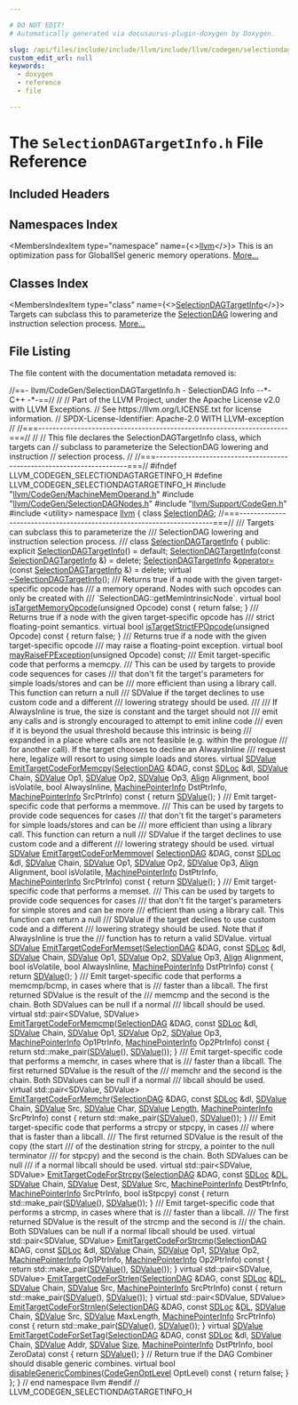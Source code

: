 ```yaml
---

# DO NOT EDIT!
# Automatically generated via docusaurus-plugin-doxygen by Doxygen.

slug: /api/files/include/include/llvm/include/llvm/codegen/selectiondagtargetinfo-h
custom_edit_url: null
keywords:
  - doxygen
  - reference
  - file

---
```





# The `SelectionDAGTargetInfo.h` File Reference

<DoxygenPage pluginConfig={pluginConfig}>



## Included Headers

<IncludesList>
<IncludesListItem
  filePath="llvm/CodeGen/MachineMemOperand.h"
  permalink="/docs/api/files/include/include/llvm/include/llvm/codegen/machinememoperand-h"
  isLocal="true" />
<IncludesListItem
  filePath="llvm/CodeGen/SelectionDAGNodes.h"
  permalink="/docs/api/files/include/include/llvm/include/llvm/codegen/selectiondagnodes-h"
  isLocal="true" />
<IncludesListItem
  filePath="llvm/Support/CodeGen.h"
  permalink="/docs/api/files/include/include/llvm/include/llvm/support/codegen-h"
  isLocal="true" />
<IncludesListItem
  filePath="utility"
  permalink=""
  isLocal="false" />
</IncludesList>

## Namespaces Index

<MembersIndex>

<MembersIndexItem
  type="namespace"
  name={<><a href="/docs/api/namespaces/llvm">llvm</a></>}>
This is an optimization pass for GlobalISel generic memory operations. <a href="/docs/api/namespaces/llvm/#details">More...</a>
</MembersIndexItem>

</MembersIndex>

## Classes Index

<MembersIndex>

<MembersIndexItem
  type="class"
  name={<><a href="/docs/api/classes/llvm/selectiondagtargetinfo">SelectionDAGTargetInfo</a></>}>
Targets can subclass this to parameterize the <a href="/docs/api/classes/llvm/selectiondag">SelectionDAG</a> lowering and instruction selection process. <a href="/docs/api/classes/llvm/selectiondagtargetinfo/#details">More...</a>
</MembersIndexItem>

</MembersIndex>


## File Listing

The file content with the documentation metadata removed is:

<ProgramListing>

<Link id="l00001" /><CodeLine lineNumber="1"><Highlight kind="comment">//==- llvm/CodeGen/SelectionDAGTargetInfo.h - SelectionDAG Info --&#42;- C++ -&#42;-==//</Highlight><Highlight kind="normal"></Highlight></CodeLine>
<Link id="l00002" /><CodeLine lineNumber="2"><Highlight kind="normal"></Highlight><Highlight kind="comment">//</Highlight><Highlight kind="normal"></Highlight></CodeLine>
<Link id="l00003" /><CodeLine lineNumber="3"><Highlight kind="normal"></Highlight><Highlight kind="comment">// Part of the LLVM Project, under the Apache License v2.0 with LLVM Exceptions.</Highlight><Highlight kind="normal"></Highlight></CodeLine>
<Link id="l00004" /><CodeLine lineNumber="4"><Highlight kind="normal"></Highlight><Highlight kind="comment">// See https://llvm.org/LICENSE.txt for license information.</Highlight><Highlight kind="normal"></Highlight></CodeLine>
<Link id="l00005" /><CodeLine lineNumber="5"><Highlight kind="normal"></Highlight><Highlight kind="comment">// SPDX-License-Identifier: Apache-2.0 WITH LLVM-exception</Highlight><Highlight kind="normal"></Highlight></CodeLine>
<Link id="l00006" /><CodeLine lineNumber="6"><Highlight kind="normal"></Highlight><Highlight kind="comment">//</Highlight><Highlight kind="normal"></Highlight></CodeLine>
<Link id="l00007" /><CodeLine lineNumber="7"><Highlight kind="normal"></Highlight><Highlight kind="comment">//===----------------------------------------------------------------------===//</Highlight><Highlight kind="normal"></Highlight></CodeLine>
<Link id="l00008" /><CodeLine lineNumber="8"><Highlight kind="normal"></Highlight><Highlight kind="comment">//</Highlight><Highlight kind="normal"></Highlight></CodeLine>
<Link id="l00009" /><CodeLine lineNumber="9"><Highlight kind="normal"></Highlight><Highlight kind="comment">// This file declares the SelectionDAGTargetInfo class, which targets can</Highlight><Highlight kind="normal"></Highlight></CodeLine>
<Link id="l00010" /><CodeLine lineNumber="10"><Highlight kind="normal"></Highlight><Highlight kind="comment">// subclass to parameterize the SelectionDAG lowering and instruction</Highlight><Highlight kind="normal"></Highlight></CodeLine>
<Link id="l00011" /><CodeLine lineNumber="11"><Highlight kind="normal"></Highlight><Highlight kind="comment">// selection process.</Highlight><Highlight kind="normal"></Highlight></CodeLine>
<Link id="l00012" /><CodeLine lineNumber="12"><Highlight kind="normal"></Highlight><Highlight kind="comment">//</Highlight><Highlight kind="normal"></Highlight></CodeLine>
<Link id="l00013" /><CodeLine lineNumber="13"><Highlight kind="normal"></Highlight><Highlight kind="comment">//===----------------------------------------------------------------------===//</Highlight><Highlight kind="normal"></Highlight></CodeLine>
<Link id="l00014" /><CodeLine lineNumber="14"><Highlight kind="normal"></Highlight></CodeLine>
<Link id="l00015" /><CodeLine lineNumber="15"><Highlight kind="normal"></Highlight><Highlight kind="preprocessor">#ifndef LLVM&#95;CODEGEN&#95;SELECTIONDAGTARGETINFO&#95;H</Highlight><Highlight kind="normal"></Highlight></CodeLine>
<Link id="l00016" /><CodeLine lineNumber="16"><Highlight kind="normal"></Highlight><Highlight kind="preprocessor">#define LLVM&#95;CODEGEN&#95;SELECTIONDAGTARGETINFO&#95;H</Highlight><Highlight kind="normal"></Highlight></CodeLine>
<Link id="l00017" /><CodeLine lineNumber="17"><Highlight kind="normal"></Highlight></CodeLine>
<Link id="l00018" /><CodeLine lineNumber="18"><Highlight kind="normal"></Highlight><Highlight kind="preprocessor">#include &quot;<a href="/docs/api/files/include/include/llvm/include/llvm/codegen/machinememoperand-h">llvm/CodeGen/MachineMemOperand.h</a>&quot;</Highlight><Highlight kind="normal"></Highlight></CodeLine>
<Link id="l00019" /><CodeLine lineNumber="19"><Highlight kind="normal"></Highlight><Highlight kind="preprocessor">#include &quot;<a href="/docs/api/files/include/include/llvm/include/llvm/codegen/selectiondagnodes-h">llvm/CodeGen/SelectionDAGNodes.h</a>&quot;</Highlight><Highlight kind="normal"></Highlight></CodeLine>
<Link id="l00020" /><CodeLine lineNumber="20"><Highlight kind="normal"></Highlight><Highlight kind="preprocessor">#include &quot;<a href="/docs/api/files/include/include/llvm/include/llvm/support/codegen-h">llvm/Support/CodeGen.h</a>&quot;</Highlight><Highlight kind="normal"></Highlight></CodeLine>
<Link id="l00021" /><CodeLine lineNumber="21"><Highlight kind="normal"></Highlight><Highlight kind="preprocessor">#include &lt;utility&gt;</Highlight><Highlight kind="normal"></Highlight></CodeLine>
<Link id="l00022" /><CodeLine lineNumber="22"><Highlight kind="normal"></Highlight></CodeLine>
<Link id="l00023" /><CodeLine lineNumber="23"><Highlight kind="normal"></Highlight><Highlight kind="keyword">namespace </Highlight><Highlight kind="normal"><a href="/docs/api/namespaces/llvm">llvm</a> &#123;</Highlight></CodeLine>
<Link id="l00024" /><CodeLine lineNumber="24"><Highlight kind="normal"></Highlight></CodeLine>
<Link id="l00025" /><CodeLine lineNumber="25"><Highlight kind="normal"></Highlight><Highlight kind="keyword">class </Highlight><Highlight kind="normal"><a href="/docs/api/classes/llvm/selectiondag">SelectionDAG</a>;</Highlight></CodeLine>
<Link id="l00026" /><CodeLine lineNumber="26"><Highlight kind="normal"></Highlight></CodeLine>
<Link id="l00027" /><CodeLine lineNumber="27"><Highlight kind="normal"></Highlight><Highlight kind="comment">//===----------------------------------------------------------------------===//</Highlight><Highlight kind="comment"></Highlight></CodeLine>
<Link id="l00028" /><CodeLine lineNumber="28"><Highlight kind="comment">/// Targets can subclass this to parameterize the</Highlight></CodeLine>
<Link id="l00029" /><CodeLine lineNumber="29"><Highlight kind="comment">/// SelectionDAG lowering and instruction selection process.</Highlight></CodeLine>
<Link id="l00030" /><CodeLine lineNumber="30"><Highlight kind="comment">///</Highlight><Highlight kind="normal"></Highlight></CodeLine>
<Link id="l00031" /><CodeLine lineNumber="31" lineLink="/docs/api/classes/llvm/selectiondagtargetinfo"><Highlight kind="normal"></Highlight><Highlight kind="keyword">class </Highlight><Highlight kind="normal"><a href="/docs/api/classes/llvm/selectiondagtargetinfo/#ab0502306e2beb993aea908a84217c469">SelectionDAGTargetInfo</a> &#123;</Highlight></CodeLine>
<Link id="l00032" /><CodeLine lineNumber="32"><Highlight kind="normal"></Highlight><Highlight kind="keyword">public</Highlight><Highlight kind="normal">:</Highlight></CodeLine>
<Link id="l00033" /><CodeLine lineNumber="33" lineLink="/docs/api/classes/llvm/selectiondagtargetinfo/#ab0502306e2beb993aea908a84217c469"><Highlight kind="normal">  </Highlight><Highlight kind="keyword">explicit</Highlight><Highlight kind="normal"> <a href="/docs/api/classes/llvm/selectiondagtargetinfo/#ab0502306e2beb993aea908a84217c469">SelectionDAGTargetInfo</a>() = </Highlight><Highlight kind="keywordflow">default</Highlight><Highlight kind="normal">;</Highlight></CodeLine>
<Link id="l00034" /><CodeLine lineNumber="34" lineLink="/docs/api/classes/llvm/selectiondagtargetinfo/#aa61bd410a94f8b698f843aef6ae6e7ca"><Highlight kind="normal">  <a href="/docs/api/classes/llvm/selectiondagtargetinfo/#aa61bd410a94f8b698f843aef6ae6e7ca">SelectionDAGTargetInfo</a>(</Highlight><Highlight kind="keyword">const</Highlight><Highlight kind="normal"> <a href="/docs/api/classes/llvm/selectiondagtargetinfo/#ab0502306e2beb993aea908a84217c469">SelectionDAGTargetInfo</a> &amp;) = </Highlight><Highlight kind="keyword">delete</Highlight><Highlight kind="normal">;</Highlight></CodeLine>
<Link id="l00035" /><CodeLine lineNumber="35" lineLink="/docs/api/classes/llvm/selectiondagtargetinfo/#a83d3088ad6a2fea8b4957804d0448c84"><Highlight kind="normal">  <a href="/docs/api/classes/llvm/selectiondagtargetinfo/#ab0502306e2beb993aea908a84217c469">SelectionDAGTargetInfo</a> &amp;<a href="/docs/api/classes/llvm/selectiondagtargetinfo/#a83d3088ad6a2fea8b4957804d0448c84">operator=</a>(</Highlight><Highlight kind="keyword">const</Highlight><Highlight kind="normal"> <a href="/docs/api/classes/llvm/selectiondagtargetinfo/#ab0502306e2beb993aea908a84217c469">SelectionDAGTargetInfo</a> &amp;) = </Highlight><Highlight kind="keyword">delete</Highlight><Highlight kind="normal">;</Highlight></CodeLine>
<Link id="l00036" /><CodeLine lineNumber="36" lineLink="/docs/api/classes/llvm/selectiondagtargetinfo/#aea52b103c6c25ded5378afead657baf0"><Highlight kind="normal">  </Highlight><Highlight kind="keyword">virtual</Highlight><Highlight kind="normal"> <a href="/docs/api/classes/llvm/selectiondagtargetinfo/#aea52b103c6c25ded5378afead657baf0">~SelectionDAGTargetInfo</a>();</Highlight></CodeLine>
<Link id="l00037" /><CodeLine lineNumber="37"><Highlight kind="normal"></Highlight><Highlight kind="comment"></Highlight></CodeLine>
<Link id="l00038" /><CodeLine lineNumber="38"><Highlight kind="comment">  /// Returns true if a node with the given target-specific opcode has</Highlight></CodeLine>
<Link id="l00039" /><CodeLine lineNumber="39"><Highlight kind="comment">  /// a memory operand. Nodes with such opcodes can only be created with</Highlight></CodeLine>
<Link id="l00040" /><CodeLine lineNumber="40"><Highlight kind="comment">  /// &#96;SelectionDAG::getMemIntrinsicNode&#96;.</Highlight><Highlight kind="normal"></Highlight></CodeLine>
<Link id="l00041" /><CodeLine lineNumber="41" lineLink="/docs/api/classes/llvm/selectiondagtargetinfo/#a3c0c3b26a895016d5ee61ee67b858e1c"><Highlight kind="normal">  </Highlight><Highlight kind="keyword">virtual</Highlight><Highlight kind="normal"> </Highlight><Highlight kind="keywordtype">bool</Highlight><Highlight kind="normal"> <a href="/docs/api/classes/llvm/selectiondagtargetinfo/#a3c0c3b26a895016d5ee61ee67b858e1c">isTargetMemoryOpcode</a>(</Highlight><Highlight kind="keywordtype">unsigned</Highlight><Highlight kind="normal"> Opcode)</Highlight><Highlight kind="keyword"> const </Highlight><Highlight kind="normal">&#123; </Highlight><Highlight kind="keywordflow">return</Highlight><Highlight kind="normal"> </Highlight><Highlight kind="keyword">false</Highlight><Highlight kind="normal">; &#125;</Highlight></CodeLine>
<Link id="l00042" /><CodeLine lineNumber="42"><Highlight kind="normal"></Highlight><Highlight kind="comment"></Highlight></CodeLine>
<Link id="l00043" /><CodeLine lineNumber="43"><Highlight kind="comment">  /// Returns true if a node with the given target-specific opcode has</Highlight></CodeLine>
<Link id="l00044" /><CodeLine lineNumber="44"><Highlight kind="comment">  /// strict floating-point semantics.</Highlight><Highlight kind="normal"></Highlight></CodeLine>
<Link id="l00045" /><CodeLine lineNumber="45" lineLink="/docs/api/classes/llvm/selectiondagtargetinfo/#a1c7d8ab00dd44b2113928891f3d0884b"><Highlight kind="normal">  </Highlight><Highlight kind="keyword">virtual</Highlight><Highlight kind="normal"> </Highlight><Highlight kind="keywordtype">bool</Highlight><Highlight kind="normal"> <a href="/docs/api/classes/llvm/selectiondagtargetinfo/#a1c7d8ab00dd44b2113928891f3d0884b">isTargetStrictFPOpcode</a>(</Highlight><Highlight kind="keywordtype">unsigned</Highlight><Highlight kind="normal"> Opcode)</Highlight><Highlight kind="keyword"> const </Highlight><Highlight kind="normal">&#123; </Highlight><Highlight kind="keywordflow">return</Highlight><Highlight kind="normal"> </Highlight><Highlight kind="keyword">false</Highlight><Highlight kind="normal">; &#125;</Highlight></CodeLine>
<Link id="l00046" /><CodeLine lineNumber="46"><Highlight kind="normal"></Highlight><Highlight kind="comment"></Highlight></CodeLine>
<Link id="l00047" /><CodeLine lineNumber="47"><Highlight kind="comment">  /// Returns true if a node with the given target-specific opcode</Highlight></CodeLine>
<Link id="l00048" /><CodeLine lineNumber="48"><Highlight kind="comment">  /// may raise a floating-point exception.</Highlight><Highlight kind="normal"></Highlight></CodeLine>
<Link id="l00049" /><CodeLine lineNumber="49"><Highlight kind="normal">  </Highlight><Highlight kind="keyword">virtual</Highlight><Highlight kind="normal"> </Highlight><Highlight kind="keywordtype">bool</Highlight><Highlight kind="normal"> <a href="/docs/api/classes/llvm/selectiondagtargetinfo/#a27c3023f4c7395f3fadd98797bfd6e15">mayRaiseFPException</a>(</Highlight><Highlight kind="keywordtype">unsigned</Highlight><Highlight kind="normal"> Opcode) </Highlight><Highlight kind="keyword">const</Highlight><Highlight kind="normal">;</Highlight></CodeLine>
<Link id="l00050" /><CodeLine lineNumber="50"><Highlight kind="normal"></Highlight><Highlight kind="comment"></Highlight></CodeLine>
<Link id="l00051" /><CodeLine lineNumber="51"><Highlight kind="comment">  /// Emit target-specific code that performs a memcpy.</Highlight></CodeLine>
<Link id="l00052" /><CodeLine lineNumber="52"><Highlight kind="comment">  /// This can be used by targets to provide code sequences for cases</Highlight></CodeLine>
<Link id="l00053" /><CodeLine lineNumber="53"><Highlight kind="comment">  /// that don&#39;t fit the target&#39;s parameters for simple loads/stores and can be</Highlight></CodeLine>
<Link id="l00054" /><CodeLine lineNumber="54"><Highlight kind="comment">  /// more efficient than using a library call. This function can return a null</Highlight></CodeLine>
<Link id="l00055" /><CodeLine lineNumber="55"><Highlight kind="comment">  /// SDValue if the target declines to use custom code and a different</Highlight></CodeLine>
<Link id="l00056" /><CodeLine lineNumber="56"><Highlight kind="comment">  /// lowering strategy should be used.</Highlight></CodeLine>
<Link id="l00057" /><CodeLine lineNumber="57"><Highlight kind="comment">  ///</Highlight></CodeLine>
<Link id="l00058" /><CodeLine lineNumber="58"><Highlight kind="comment">  /// If AlwaysInline is true, the size is constant and the target should not</Highlight></CodeLine>
<Link id="l00059" /><CodeLine lineNumber="59"><Highlight kind="comment">  /// emit any calls and is strongly encouraged to attempt to emit inline code</Highlight></CodeLine>
<Link id="l00060" /><CodeLine lineNumber="60"><Highlight kind="comment">  /// even if it is beyond the usual threshold because this intrinsic is being</Highlight></CodeLine>
<Link id="l00061" /><CodeLine lineNumber="61"><Highlight kind="comment">  /// expanded in a place where calls are not feasible (e.g. within the prologue</Highlight></CodeLine>
<Link id="l00062" /><CodeLine lineNumber="62"><Highlight kind="comment">  /// for another call). If the target chooses to decline an AlwaysInline</Highlight></CodeLine>
<Link id="l00063" /><CodeLine lineNumber="63"><Highlight kind="comment">  /// request here, legalize will resort to using simple loads and stores.</Highlight><Highlight kind="normal"></Highlight></CodeLine>
<Link id="l00064" /><CodeLine lineNumber="64" lineLink="/docs/api/classes/llvm/selectiondagtargetinfo/#a67bbb4792405a5b68e5802e46549afd6"><Highlight kind="normal">  </Highlight><Highlight kind="keyword">virtual</Highlight><Highlight kind="normal"> <a href="/docs/api/classes/llvm/sdvalue">SDValue</a> <a href="/docs/api/classes/llvm/selectiondagtargetinfo/#a67bbb4792405a5b68e5802e46549afd6">EmitTargetCodeForMemcpy</a>(<a href="/docs/api/classes/llvm/selectiondag">SelectionDAG</a> &amp;DAG, </Highlight><Highlight kind="keyword">const</Highlight><Highlight kind="normal"> <a href="/docs/api/classes/llvm/sdloc">SDLoc</a> &amp;dl,</Highlight></CodeLine>
<Link id="l00065" /><CodeLine lineNumber="65"><Highlight kind="normal">                                          <a href="/docs/api/classes/llvm/sdvalue">SDValue</a> Chain, <a href="/docs/api/classes/llvm/sdvalue">SDValue</a> Op1,</Highlight></CodeLine>
<Link id="l00066" /><CodeLine lineNumber="66"><Highlight kind="normal">                                          <a href="/docs/api/classes/llvm/sdvalue">SDValue</a> Op2, <a href="/docs/api/classes/llvm/sdvalue">SDValue</a> Op3,</Highlight></CodeLine>
<Link id="l00067" /><CodeLine lineNumber="67"><Highlight kind="normal">                                          <a href="/docs/api/structs/llvm/align">Align</a> Alignment, </Highlight><Highlight kind="keywordtype">bool</Highlight><Highlight kind="normal"> isVolatile,</Highlight></CodeLine>
<Link id="l00068" /><CodeLine lineNumber="68"><Highlight kind="normal">                                          </Highlight><Highlight kind="keywordtype">bool</Highlight><Highlight kind="normal"> AlwaysInline,</Highlight></CodeLine>
<Link id="l00069" /><CodeLine lineNumber="69"><Highlight kind="normal">                                          <a href="/docs/api/structs/llvm/machinepointerinfo">MachinePointerInfo</a> DstPtrInfo,</Highlight></CodeLine>
<Link id="l00070" /><CodeLine lineNumber="70"><Highlight kind="normal">                                          <a href="/docs/api/structs/llvm/machinepointerinfo">MachinePointerInfo</a> SrcPtrInfo)</Highlight><Highlight kind="keyword"> const </Highlight><Highlight kind="normal">&#123;</Highlight></CodeLine>
<Link id="l00071" /><CodeLine lineNumber="71"><Highlight kind="normal">    </Highlight><Highlight kind="keywordflow">return</Highlight><Highlight kind="normal"> <a href="/docs/api/files/lib/lib/target/lib/target/aarch64/aarch64isellowering-cpp/#a51cb24bd3e700fcf2f93d1afbb555a16">SDValue</a>();</Highlight></CodeLine>
<Link id="l00072" /><CodeLine lineNumber="72"><Highlight kind="normal">  &#125;</Highlight></CodeLine>
<Link id="l00073" /><CodeLine lineNumber="73"><Highlight kind="normal"></Highlight><Highlight kind="comment"></Highlight></CodeLine>
<Link id="l00074" /><CodeLine lineNumber="74"><Highlight kind="comment">  /// Emit target-specific code that performs a memmove.</Highlight></CodeLine>
<Link id="l00075" /><CodeLine lineNumber="75"><Highlight kind="comment">  /// This can be used by targets to provide code sequences for cases</Highlight></CodeLine>
<Link id="l00076" /><CodeLine lineNumber="76"><Highlight kind="comment">  /// that don&#39;t fit the target&#39;s parameters for simple loads/stores and can be</Highlight></CodeLine>
<Link id="l00077" /><CodeLine lineNumber="77"><Highlight kind="comment">  /// more efficient than using a library call. This function can return a null</Highlight></CodeLine>
<Link id="l00078" /><CodeLine lineNumber="78"><Highlight kind="comment">  /// SDValue if the target declines to use custom code and a different</Highlight></CodeLine>
<Link id="l00079" /><CodeLine lineNumber="79"><Highlight kind="comment">  /// lowering strategy should be used.</Highlight><Highlight kind="normal"></Highlight></CodeLine>
<Link id="l00080" /><CodeLine lineNumber="80" lineLink="/docs/api/classes/llvm/selectiondagtargetinfo/#a4caafbad4d4d744ef029e7306ce6f0ce"><Highlight kind="normal">  </Highlight><Highlight kind="keyword">virtual</Highlight><Highlight kind="normal"> <a href="/docs/api/classes/llvm/sdvalue">SDValue</a> <a href="/docs/api/classes/llvm/selectiondagtargetinfo/#a4caafbad4d4d744ef029e7306ce6f0ce">EmitTargetCodeForMemmove</a>(</Highlight></CodeLine>
<Link id="l00081" /><CodeLine lineNumber="81"><Highlight kind="normal">      <a href="/docs/api/classes/llvm/selectiondag">SelectionDAG</a> &amp;DAG, </Highlight><Highlight kind="keyword">const</Highlight><Highlight kind="normal"> <a href="/docs/api/classes/llvm/sdloc">SDLoc</a> &amp;dl, <a href="/docs/api/classes/llvm/sdvalue">SDValue</a> Chain, <a href="/docs/api/classes/llvm/sdvalue">SDValue</a> Op1,</Highlight></CodeLine>
<Link id="l00082" /><CodeLine lineNumber="82"><Highlight kind="normal">      <a href="/docs/api/classes/llvm/sdvalue">SDValue</a> Op2, <a href="/docs/api/classes/llvm/sdvalue">SDValue</a> Op3, <a href="/docs/api/structs/llvm/align">Align</a> Alignment, </Highlight><Highlight kind="keywordtype">bool</Highlight><Highlight kind="normal"> isVolatile,</Highlight></CodeLine>
<Link id="l00083" /><CodeLine lineNumber="83"><Highlight kind="normal">      <a href="/docs/api/structs/llvm/machinepointerinfo">MachinePointerInfo</a> DstPtrInfo, <a href="/docs/api/structs/llvm/machinepointerinfo">MachinePointerInfo</a> SrcPtrInfo)</Highlight><Highlight kind="keyword"> const </Highlight><Highlight kind="normal">&#123;</Highlight></CodeLine>
<Link id="l00084" /><CodeLine lineNumber="84"><Highlight kind="normal">    </Highlight><Highlight kind="keywordflow">return</Highlight><Highlight kind="normal"> <a href="/docs/api/files/lib/lib/target/lib/target/aarch64/aarch64isellowering-cpp/#a51cb24bd3e700fcf2f93d1afbb555a16">SDValue</a>();</Highlight></CodeLine>
<Link id="l00085" /><CodeLine lineNumber="85"><Highlight kind="normal">  &#125;</Highlight></CodeLine>
<Link id="l00086" /><CodeLine lineNumber="86"><Highlight kind="normal"></Highlight><Highlight kind="comment"></Highlight></CodeLine>
<Link id="l00087" /><CodeLine lineNumber="87"><Highlight kind="comment">  /// Emit target-specific code that performs a memset.</Highlight></CodeLine>
<Link id="l00088" /><CodeLine lineNumber="88"><Highlight kind="comment">  /// This can be used by targets to provide code sequences for cases</Highlight></CodeLine>
<Link id="l00089" /><CodeLine lineNumber="89"><Highlight kind="comment">  /// that don&#39;t fit the target&#39;s parameters for simple stores and can be more</Highlight></CodeLine>
<Link id="l00090" /><CodeLine lineNumber="90"><Highlight kind="comment">  /// efficient than using a library call. This function can return a null</Highlight></CodeLine>
<Link id="l00091" /><CodeLine lineNumber="91"><Highlight kind="comment">  /// SDValue if the target declines to use custom code and a different</Highlight></CodeLine>
<Link id="l00092" /><CodeLine lineNumber="92"><Highlight kind="comment">  /// lowering strategy should be used. Note that if AlwaysInline is true the</Highlight></CodeLine>
<Link id="l00093" /><CodeLine lineNumber="93"><Highlight kind="comment">  /// function has to return a valid SDValue.</Highlight><Highlight kind="normal"></Highlight></CodeLine>
<Link id="l00094" /><CodeLine lineNumber="94" lineLink="/docs/api/classes/llvm/selectiondagtargetinfo/#a40967b1d1d4b4759d47d044e2d30da5c"><Highlight kind="normal">  </Highlight><Highlight kind="keyword">virtual</Highlight><Highlight kind="normal"> <a href="/docs/api/classes/llvm/sdvalue">SDValue</a> <a href="/docs/api/classes/llvm/selectiondagtargetinfo/#a40967b1d1d4b4759d47d044e2d30da5c">EmitTargetCodeForMemset</a>(<a href="/docs/api/classes/llvm/selectiondag">SelectionDAG</a> &amp;DAG, </Highlight><Highlight kind="keyword">const</Highlight><Highlight kind="normal"> <a href="/docs/api/classes/llvm/sdloc">SDLoc</a> &amp;dl,</Highlight></CodeLine>
<Link id="l00095" /><CodeLine lineNumber="95"><Highlight kind="normal">                                          <a href="/docs/api/classes/llvm/sdvalue">SDValue</a> Chain, <a href="/docs/api/classes/llvm/sdvalue">SDValue</a> Op1,</Highlight></CodeLine>
<Link id="l00096" /><CodeLine lineNumber="96"><Highlight kind="normal">                                          <a href="/docs/api/classes/llvm/sdvalue">SDValue</a> Op2, <a href="/docs/api/classes/llvm/sdvalue">SDValue</a> Op3,</Highlight></CodeLine>
<Link id="l00097" /><CodeLine lineNumber="97"><Highlight kind="normal">                                          <a href="/docs/api/structs/llvm/align">Align</a> Alignment, </Highlight><Highlight kind="keywordtype">bool</Highlight><Highlight kind="normal"> isVolatile,</Highlight></CodeLine>
<Link id="l00098" /><CodeLine lineNumber="98"><Highlight kind="normal">                                          </Highlight><Highlight kind="keywordtype">bool</Highlight><Highlight kind="normal"> AlwaysInline,</Highlight></CodeLine>
<Link id="l00099" /><CodeLine lineNumber="99"><Highlight kind="normal">                                          <a href="/docs/api/structs/llvm/machinepointerinfo">MachinePointerInfo</a> DstPtrInfo)</Highlight><Highlight kind="keyword"> const </Highlight><Highlight kind="normal">&#123;</Highlight></CodeLine>
<Link id="l00100" /><CodeLine lineNumber="100"><Highlight kind="normal">    </Highlight><Highlight kind="keywordflow">return</Highlight><Highlight kind="normal"> <a href="/docs/api/files/lib/lib/target/lib/target/aarch64/aarch64isellowering-cpp/#a51cb24bd3e700fcf2f93d1afbb555a16">SDValue</a>();</Highlight></CodeLine>
<Link id="l00101" /><CodeLine lineNumber="101"><Highlight kind="normal">  &#125;</Highlight></CodeLine>
<Link id="l00102" /><CodeLine lineNumber="102"><Highlight kind="normal"></Highlight><Highlight kind="comment"></Highlight></CodeLine>
<Link id="l00103" /><CodeLine lineNumber="103"><Highlight kind="comment">  /// Emit target-specific code that performs a memcmp/bcmp, in cases where that is</Highlight></CodeLine>
<Link id="l00104" /><CodeLine lineNumber="104"><Highlight kind="comment">  /// faster than a libcall. The first returned SDValue is the result of the</Highlight></CodeLine>
<Link id="l00105" /><CodeLine lineNumber="105"><Highlight kind="comment">  /// memcmp and the second is the chain. Both SDValues can be null if a normal</Highlight></CodeLine>
<Link id="l00106" /><CodeLine lineNumber="106"><Highlight kind="comment">  /// libcall should be used.</Highlight><Highlight kind="normal"></Highlight></CodeLine>
<Link id="l00107" /><CodeLine lineNumber="107"><Highlight kind="normal">  </Highlight><Highlight kind="keyword">virtual</Highlight><Highlight kind="normal"> std::pair&lt;SDValue, SDValue&gt;</Highlight></CodeLine>
<Link id="l00108" /><CodeLine lineNumber="108" lineLink="/docs/api/classes/llvm/selectiondagtargetinfo/#a4516852c8aca6ffe73e55e46f57e343f"><Highlight kind="normal">  <a href="/docs/api/classes/llvm/selectiondagtargetinfo/#a4516852c8aca6ffe73e55e46f57e343f">EmitTargetCodeForMemcmp</a>(<a href="/docs/api/classes/llvm/selectiondag">SelectionDAG</a> &amp;DAG, </Highlight><Highlight kind="keyword">const</Highlight><Highlight kind="normal"> <a href="/docs/api/classes/llvm/sdloc">SDLoc</a> &amp;dl, <a href="/docs/api/classes/llvm/sdvalue">SDValue</a> Chain,</Highlight></CodeLine>
<Link id="l00109" /><CodeLine lineNumber="109"><Highlight kind="normal">                          <a href="/docs/api/classes/llvm/sdvalue">SDValue</a> Op1, <a href="/docs/api/classes/llvm/sdvalue">SDValue</a> Op2, <a href="/docs/api/classes/llvm/sdvalue">SDValue</a> Op3,</Highlight></CodeLine>
<Link id="l00110" /><CodeLine lineNumber="110"><Highlight kind="normal">                          <a href="/docs/api/structs/llvm/machinepointerinfo">MachinePointerInfo</a> Op1PtrInfo,</Highlight></CodeLine>
<Link id="l00111" /><CodeLine lineNumber="111"><Highlight kind="normal">                          <a href="/docs/api/structs/llvm/machinepointerinfo">MachinePointerInfo</a> Op2PtrInfo)</Highlight><Highlight kind="keyword"> const </Highlight><Highlight kind="normal">&#123;</Highlight></CodeLine>
<Link id="l00112" /><CodeLine lineNumber="112"><Highlight kind="normal">    </Highlight><Highlight kind="keywordflow">return</Highlight><Highlight kind="normal"> std::make&#95;pair(<a href="/docs/api/files/lib/lib/target/lib/target/aarch64/aarch64isellowering-cpp/#a51cb24bd3e700fcf2f93d1afbb555a16">SDValue</a>(), <a href="/docs/api/files/lib/lib/target/lib/target/aarch64/aarch64isellowering-cpp/#a51cb24bd3e700fcf2f93d1afbb555a16">SDValue</a>());</Highlight></CodeLine>
<Link id="l00113" /><CodeLine lineNumber="113"><Highlight kind="normal">  &#125;</Highlight></CodeLine>
<Link id="l00114" /><CodeLine lineNumber="114"><Highlight kind="normal"></Highlight><Highlight kind="comment"></Highlight></CodeLine>
<Link id="l00115" /><CodeLine lineNumber="115"><Highlight kind="comment">  /// Emit target-specific code that performs a memchr, in cases where that is</Highlight></CodeLine>
<Link id="l00116" /><CodeLine lineNumber="116"><Highlight kind="comment">  /// faster than a libcall. The first returned SDValue is the result of the</Highlight></CodeLine>
<Link id="l00117" /><CodeLine lineNumber="117"><Highlight kind="comment">  /// memchr and the second is the chain. Both SDValues can be null if a normal</Highlight></CodeLine>
<Link id="l00118" /><CodeLine lineNumber="118"><Highlight kind="comment">  /// libcall should be used.</Highlight><Highlight kind="normal"></Highlight></CodeLine>
<Link id="l00119" /><CodeLine lineNumber="119"><Highlight kind="normal">  </Highlight><Highlight kind="keyword">virtual</Highlight><Highlight kind="normal"> std::pair&lt;SDValue, SDValue&gt;</Highlight></CodeLine>
<Link id="l00120" /><CodeLine lineNumber="120" lineLink="/docs/api/classes/llvm/selectiondagtargetinfo/#a7421121667c86338edabcd58422fc0de"><Highlight kind="normal">  <a href="/docs/api/classes/llvm/selectiondagtargetinfo/#a7421121667c86338edabcd58422fc0de">EmitTargetCodeForMemchr</a>(<a href="/docs/api/classes/llvm/selectiondag">SelectionDAG</a> &amp;DAG, </Highlight><Highlight kind="keyword">const</Highlight><Highlight kind="normal"> <a href="/docs/api/classes/llvm/sdloc">SDLoc</a> &amp;dl, <a href="/docs/api/classes/llvm/sdvalue">SDValue</a> Chain,</Highlight></CodeLine>
<Link id="l00121" /><CodeLine lineNumber="121"><Highlight kind="normal">                          <a href="/docs/api/classes/llvm/sdvalue">SDValue</a> Src, <a href="/docs/api/classes/llvm/sdvalue">SDValue</a> Char, <a href="/docs/api/classes/llvm/sdvalue">SDValue</a> <a href="/docs/api/namespaces/llvm/#a05f5b9a11bdcc5feba62899f95dcf878af6d9f1c7b49b7601fae6a545002a6763">Length</a>,</Highlight></CodeLine>
<Link id="l00122" /><CodeLine lineNumber="122"><Highlight kind="normal">                          <a href="/docs/api/structs/llvm/machinepointerinfo">MachinePointerInfo</a> SrcPtrInfo)</Highlight><Highlight kind="keyword"> const </Highlight><Highlight kind="normal">&#123;</Highlight></CodeLine>
<Link id="l00123" /><CodeLine lineNumber="123"><Highlight kind="normal">    </Highlight><Highlight kind="keywordflow">return</Highlight><Highlight kind="normal"> std::make&#95;pair(<a href="/docs/api/files/lib/lib/target/lib/target/aarch64/aarch64isellowering-cpp/#a51cb24bd3e700fcf2f93d1afbb555a16">SDValue</a>(), <a href="/docs/api/files/lib/lib/target/lib/target/aarch64/aarch64isellowering-cpp/#a51cb24bd3e700fcf2f93d1afbb555a16">SDValue</a>());</Highlight></CodeLine>
<Link id="l00124" /><CodeLine lineNumber="124"><Highlight kind="normal">  &#125;</Highlight></CodeLine>
<Link id="l00125" /><CodeLine lineNumber="125"><Highlight kind="normal"></Highlight><Highlight kind="comment"></Highlight></CodeLine>
<Link id="l00126" /><CodeLine lineNumber="126"><Highlight kind="comment">  /// Emit target-specific code that performs a strcpy or stpcpy, in cases</Highlight></CodeLine>
<Link id="l00127" /><CodeLine lineNumber="127"><Highlight kind="comment">  /// where that is faster than a libcall.</Highlight></CodeLine>
<Link id="l00128" /><CodeLine lineNumber="128"><Highlight kind="comment">  /// The first returned SDValue is the result of the copy (the start</Highlight></CodeLine>
<Link id="l00129" /><CodeLine lineNumber="129"><Highlight kind="comment">  /// of the destination string for strcpy, a pointer to the null terminator</Highlight></CodeLine>
<Link id="l00130" /><CodeLine lineNumber="130"><Highlight kind="comment">  /// for stpcpy) and the second is the chain.  Both SDValues can be null</Highlight></CodeLine>
<Link id="l00131" /><CodeLine lineNumber="131"><Highlight kind="comment">  /// if a normal libcall should be used.</Highlight><Highlight kind="normal"></Highlight></CodeLine>
<Link id="l00132" /><CodeLine lineNumber="132"><Highlight kind="normal">  </Highlight><Highlight kind="keyword">virtual</Highlight><Highlight kind="normal"> std::pair&lt;SDValue, SDValue&gt;</Highlight></CodeLine>
<Link id="l00133" /><CodeLine lineNumber="133" lineLink="/docs/api/classes/llvm/selectiondagtargetinfo/#a65ab13bbeee8f7d42c34cce961e1a5cf"><Highlight kind="normal">  <a href="/docs/api/classes/llvm/selectiondagtargetinfo/#a65ab13bbeee8f7d42c34cce961e1a5cf">EmitTargetCodeForStrcpy</a>(<a href="/docs/api/classes/llvm/selectiondag">SelectionDAG</a> &amp;DAG, </Highlight><Highlight kind="keyword">const</Highlight><Highlight kind="normal"> <a href="/docs/api/classes/llvm/sdloc">SDLoc</a> &amp;<a href="/docs/api/files/lib/lib/target/lib/target/arm/armslshardening-cpp/#ad467c4ab9119043f9b7750ab986be61a">DL</a>, <a href="/docs/api/classes/llvm/sdvalue">SDValue</a> Chain,</Highlight></CodeLine>
<Link id="l00134" /><CodeLine lineNumber="134"><Highlight kind="normal">                          <a href="/docs/api/classes/llvm/sdvalue">SDValue</a> Dest, <a href="/docs/api/classes/llvm/sdvalue">SDValue</a> Src,</Highlight></CodeLine>
<Link id="l00135" /><CodeLine lineNumber="135"><Highlight kind="normal">                          <a href="/docs/api/structs/llvm/machinepointerinfo">MachinePointerInfo</a> DestPtrInfo,</Highlight></CodeLine>
<Link id="l00136" /><CodeLine lineNumber="136"><Highlight kind="normal">                          <a href="/docs/api/structs/llvm/machinepointerinfo">MachinePointerInfo</a> SrcPtrInfo, </Highlight><Highlight kind="keywordtype">bool</Highlight><Highlight kind="normal"> isStpcpy)</Highlight><Highlight kind="keyword"> const </Highlight><Highlight kind="normal">&#123;</Highlight></CodeLine>
<Link id="l00137" /><CodeLine lineNumber="137"><Highlight kind="normal">    </Highlight><Highlight kind="keywordflow">return</Highlight><Highlight kind="normal"> std::make&#95;pair(<a href="/docs/api/files/lib/lib/target/lib/target/aarch64/aarch64isellowering-cpp/#a51cb24bd3e700fcf2f93d1afbb555a16">SDValue</a>(), <a href="/docs/api/files/lib/lib/target/lib/target/aarch64/aarch64isellowering-cpp/#a51cb24bd3e700fcf2f93d1afbb555a16">SDValue</a>());</Highlight></CodeLine>
<Link id="l00138" /><CodeLine lineNumber="138"><Highlight kind="normal">  &#125;</Highlight></CodeLine>
<Link id="l00139" /><CodeLine lineNumber="139"><Highlight kind="normal"></Highlight><Highlight kind="comment"></Highlight></CodeLine>
<Link id="l00140" /><CodeLine lineNumber="140"><Highlight kind="comment">  /// Emit target-specific code that performs a strcmp, in cases where that is</Highlight></CodeLine>
<Link id="l00141" /><CodeLine lineNumber="141"><Highlight kind="comment">  /// faster than a libcall.</Highlight></CodeLine>
<Link id="l00142" /><CodeLine lineNumber="142"><Highlight kind="comment">  /// The first returned SDValue is the result of the strcmp and the second is</Highlight></CodeLine>
<Link id="l00143" /><CodeLine lineNumber="143"><Highlight kind="comment">  /// the chain. Both SDValues can be null if a normal libcall should be used.</Highlight><Highlight kind="normal"></Highlight></CodeLine>
<Link id="l00144" /><CodeLine lineNumber="144"><Highlight kind="normal">  </Highlight><Highlight kind="keyword">virtual</Highlight><Highlight kind="normal"> std::pair&lt;SDValue, SDValue&gt;</Highlight></CodeLine>
<Link id="l00145" /><CodeLine lineNumber="145" lineLink="/docs/api/classes/llvm/selectiondagtargetinfo/#a947e39cc695af597abaa0346c49f78a7"><Highlight kind="normal">  <a href="/docs/api/classes/llvm/selectiondagtargetinfo/#a947e39cc695af597abaa0346c49f78a7">EmitTargetCodeForStrcmp</a>(<a href="/docs/api/classes/llvm/selectiondag">SelectionDAG</a> &amp;DAG, </Highlight><Highlight kind="keyword">const</Highlight><Highlight kind="normal"> <a href="/docs/api/classes/llvm/sdloc">SDLoc</a> &amp;dl, <a href="/docs/api/classes/llvm/sdvalue">SDValue</a> Chain,</Highlight></CodeLine>
<Link id="l00146" /><CodeLine lineNumber="146"><Highlight kind="normal">                          <a href="/docs/api/classes/llvm/sdvalue">SDValue</a> Op1, <a href="/docs/api/classes/llvm/sdvalue">SDValue</a> Op2,</Highlight></CodeLine>
<Link id="l00147" /><CodeLine lineNumber="147"><Highlight kind="normal">                          <a href="/docs/api/structs/llvm/machinepointerinfo">MachinePointerInfo</a> Op1PtrInfo,</Highlight></CodeLine>
<Link id="l00148" /><CodeLine lineNumber="148"><Highlight kind="normal">                          <a href="/docs/api/structs/llvm/machinepointerinfo">MachinePointerInfo</a> Op2PtrInfo)</Highlight><Highlight kind="keyword"> const </Highlight><Highlight kind="normal">&#123;</Highlight></CodeLine>
<Link id="l00149" /><CodeLine lineNumber="149"><Highlight kind="normal">    </Highlight><Highlight kind="keywordflow">return</Highlight><Highlight kind="normal"> std::make&#95;pair(<a href="/docs/api/files/lib/lib/target/lib/target/aarch64/aarch64isellowering-cpp/#a51cb24bd3e700fcf2f93d1afbb555a16">SDValue</a>(), <a href="/docs/api/files/lib/lib/target/lib/target/aarch64/aarch64isellowering-cpp/#a51cb24bd3e700fcf2f93d1afbb555a16">SDValue</a>());</Highlight></CodeLine>
<Link id="l00150" /><CodeLine lineNumber="150"><Highlight kind="normal">  &#125;</Highlight></CodeLine>
<Link id="l00151" /><CodeLine lineNumber="151"><Highlight kind="normal"></Highlight></CodeLine>
<Link id="l00152" /><CodeLine lineNumber="152"><Highlight kind="normal">  </Highlight><Highlight kind="keyword">virtual</Highlight><Highlight kind="normal"> std::pair&lt;SDValue, SDValue&gt;</Highlight></CodeLine>
<Link id="l00153" /><CodeLine lineNumber="153" lineLink="/docs/api/classes/llvm/selectiondagtargetinfo/#ab362cdf332cdfaabcfee49ba4ab5d7fa"><Highlight kind="normal">  <a href="/docs/api/classes/llvm/selectiondagtargetinfo/#ab362cdf332cdfaabcfee49ba4ab5d7fa">EmitTargetCodeForStrlen</a>(<a href="/docs/api/classes/llvm/selectiondag">SelectionDAG</a> &amp;DAG, </Highlight><Highlight kind="keyword">const</Highlight><Highlight kind="normal"> <a href="/docs/api/classes/llvm/sdloc">SDLoc</a> &amp;<a href="/docs/api/files/lib/lib/target/lib/target/arm/armslshardening-cpp/#ad467c4ab9119043f9b7750ab986be61a">DL</a>, <a href="/docs/api/classes/llvm/sdvalue">SDValue</a> Chain,</Highlight></CodeLine>
<Link id="l00154" /><CodeLine lineNumber="154"><Highlight kind="normal">                          <a href="/docs/api/classes/llvm/sdvalue">SDValue</a> Src, <a href="/docs/api/structs/llvm/machinepointerinfo">MachinePointerInfo</a> SrcPtrInfo)</Highlight><Highlight kind="keyword"> const </Highlight><Highlight kind="normal">&#123;</Highlight></CodeLine>
<Link id="l00155" /><CodeLine lineNumber="155"><Highlight kind="normal">    </Highlight><Highlight kind="keywordflow">return</Highlight><Highlight kind="normal"> std::make&#95;pair(<a href="/docs/api/files/lib/lib/target/lib/target/aarch64/aarch64isellowering-cpp/#a51cb24bd3e700fcf2f93d1afbb555a16">SDValue</a>(), <a href="/docs/api/files/lib/lib/target/lib/target/aarch64/aarch64isellowering-cpp/#a51cb24bd3e700fcf2f93d1afbb555a16">SDValue</a>());</Highlight></CodeLine>
<Link id="l00156" /><CodeLine lineNumber="156"><Highlight kind="normal">  &#125;</Highlight></CodeLine>
<Link id="l00157" /><CodeLine lineNumber="157"><Highlight kind="normal"></Highlight></CodeLine>
<Link id="l00158" /><CodeLine lineNumber="158"><Highlight kind="normal">  </Highlight><Highlight kind="keyword">virtual</Highlight><Highlight kind="normal"> std::pair&lt;SDValue, SDValue&gt;</Highlight></CodeLine>
<Link id="l00159" /><CodeLine lineNumber="159" lineLink="/docs/api/classes/llvm/selectiondagtargetinfo/#a40d551438fa8a8d608647e4c46f26693"><Highlight kind="normal">  <a href="/docs/api/classes/llvm/selectiondagtargetinfo/#a40d551438fa8a8d608647e4c46f26693">EmitTargetCodeForStrnlen</a>(<a href="/docs/api/classes/llvm/selectiondag">SelectionDAG</a> &amp;DAG, </Highlight><Highlight kind="keyword">const</Highlight><Highlight kind="normal"> <a href="/docs/api/classes/llvm/sdloc">SDLoc</a> &amp;<a href="/docs/api/files/lib/lib/target/lib/target/arm/armslshardening-cpp/#ad467c4ab9119043f9b7750ab986be61a">DL</a>, <a href="/docs/api/classes/llvm/sdvalue">SDValue</a> Chain,</Highlight></CodeLine>
<Link id="l00160" /><CodeLine lineNumber="160"><Highlight kind="normal">                           <a href="/docs/api/classes/llvm/sdvalue">SDValue</a> Src, <a href="/docs/api/classes/llvm/sdvalue">SDValue</a> MaxLength,</Highlight></CodeLine>
<Link id="l00161" /><CodeLine lineNumber="161"><Highlight kind="normal">                           <a href="/docs/api/structs/llvm/machinepointerinfo">MachinePointerInfo</a> SrcPtrInfo)</Highlight><Highlight kind="keyword"> const </Highlight><Highlight kind="normal">&#123;</Highlight></CodeLine>
<Link id="l00162" /><CodeLine lineNumber="162"><Highlight kind="normal">    </Highlight><Highlight kind="keywordflow">return</Highlight><Highlight kind="normal"> std::make&#95;pair(<a href="/docs/api/files/lib/lib/target/lib/target/aarch64/aarch64isellowering-cpp/#a51cb24bd3e700fcf2f93d1afbb555a16">SDValue</a>(), <a href="/docs/api/files/lib/lib/target/lib/target/aarch64/aarch64isellowering-cpp/#a51cb24bd3e700fcf2f93d1afbb555a16">SDValue</a>());</Highlight></CodeLine>
<Link id="l00163" /><CodeLine lineNumber="163"><Highlight kind="normal">  &#125;</Highlight></CodeLine>
<Link id="l00164" /><CodeLine lineNumber="164"><Highlight kind="normal"></Highlight></CodeLine>
<Link id="l00165" /><CodeLine lineNumber="165" lineLink="/docs/api/classes/llvm/selectiondagtargetinfo/#ad1cfa2c033245a06d51970733bc1a610"><Highlight kind="normal">  </Highlight><Highlight kind="keyword">virtual</Highlight><Highlight kind="normal"> <a href="/docs/api/classes/llvm/sdvalue">SDValue</a> <a href="/docs/api/classes/llvm/selectiondagtargetinfo/#ad1cfa2c033245a06d51970733bc1a610">EmitTargetCodeForSetTag</a>(<a href="/docs/api/classes/llvm/selectiondag">SelectionDAG</a> &amp;DAG, </Highlight><Highlight kind="keyword">const</Highlight><Highlight kind="normal"> <a href="/docs/api/classes/llvm/sdloc">SDLoc</a> &amp;dl,</Highlight></CodeLine>
<Link id="l00166" /><CodeLine lineNumber="166"><Highlight kind="normal">                                          <a href="/docs/api/classes/llvm/sdvalue">SDValue</a> Chain, <a href="/docs/api/classes/llvm/sdvalue">SDValue</a> Addr,</Highlight></CodeLine>
<Link id="l00167" /><CodeLine lineNumber="167"><Highlight kind="normal">                                          <a href="/docs/api/classes/llvm/sdvalue">SDValue</a> <a href="/docs/api/files/lib/lib/analysis/inlineorder-cpp/#a7ee6f0cb51c3b9056199e9a0001fe8c3a6f6cb72d544962fa333e2e34ce64f719">Size</a>,</Highlight></CodeLine>
<Link id="l00168" /><CodeLine lineNumber="168"><Highlight kind="normal">                                          <a href="/docs/api/structs/llvm/machinepointerinfo">MachinePointerInfo</a> DstPtrInfo,</Highlight></CodeLine>
<Link id="l00169" /><CodeLine lineNumber="169"><Highlight kind="normal">                                          </Highlight><Highlight kind="keywordtype">bool</Highlight><Highlight kind="normal"> ZeroData)</Highlight><Highlight kind="keyword"> const </Highlight><Highlight kind="normal">&#123;</Highlight></CodeLine>
<Link id="l00170" /><CodeLine lineNumber="170"><Highlight kind="normal">    </Highlight><Highlight kind="keywordflow">return</Highlight><Highlight kind="normal"> <a href="/docs/api/files/lib/lib/target/lib/target/aarch64/aarch64isellowering-cpp/#a51cb24bd3e700fcf2f93d1afbb555a16">SDValue</a>();</Highlight></CodeLine>
<Link id="l00171" /><CodeLine lineNumber="171"><Highlight kind="normal">  &#125;</Highlight></CodeLine>
<Link id="l00172" /><CodeLine lineNumber="172"><Highlight kind="normal"></Highlight></CodeLine>
<Link id="l00173" /><CodeLine lineNumber="173"><Highlight kind="normal">  </Highlight><Highlight kind="comment">// Return true if the DAG Combiner should disable generic combines.</Highlight><Highlight kind="normal"></Highlight></CodeLine>
<Link id="l00174" /><CodeLine lineNumber="174" lineLink="/docs/api/classes/llvm/selectiondagtargetinfo/#aa12986acad1a02c7efff04b5bc003a4e"><Highlight kind="normal">  </Highlight><Highlight kind="keyword">virtual</Highlight><Highlight kind="normal"> </Highlight><Highlight kind="keywordtype">bool</Highlight><Highlight kind="normal"> <a href="/docs/api/classes/llvm/selectiondagtargetinfo/#aa12986acad1a02c7efff04b5bc003a4e">disableGenericCombines</a>(<a href="/docs/api/namespaces/llvm/#a8ec1bf8d7b792ca9fac56f8514db18d2">CodeGenOptLevel</a> OptLevel)</Highlight><Highlight kind="keyword"> const </Highlight><Highlight kind="normal">&#123;</Highlight></CodeLine>
<Link id="l00175" /><CodeLine lineNumber="175"><Highlight kind="normal">    </Highlight><Highlight kind="keywordflow">return</Highlight><Highlight kind="normal"> </Highlight><Highlight kind="keyword">false</Highlight><Highlight kind="normal">;</Highlight></CodeLine>
<Link id="l00176" /><CodeLine lineNumber="176"><Highlight kind="normal">  &#125;</Highlight></CodeLine>
<Link id="l00177" /><CodeLine lineNumber="177"><Highlight kind="normal">&#125;;</Highlight></CodeLine>
<Link id="l00178" /><CodeLine lineNumber="178"><Highlight kind="normal"></Highlight></CodeLine>
<Link id="l00179" /><CodeLine lineNumber="179"><Highlight kind="normal">&#125; </Highlight><Highlight kind="comment">// end namespace llvm</Highlight><Highlight kind="normal"></Highlight></CodeLine>
<Link id="l00180" /><CodeLine lineNumber="180"><Highlight kind="normal"></Highlight></CodeLine>
<Link id="l00181" /><CodeLine lineNumber="181"><Highlight kind="normal"></Highlight><Highlight kind="preprocessor">#endif </Highlight><Highlight kind="comment">// LLVM&#95;CODEGEN&#95;SELECTIONDAGTARGETINFO&#95;H</Highlight><Highlight kind="normal"></Highlight></CodeLine>

</ProgramListing>


</DoxygenPage>

